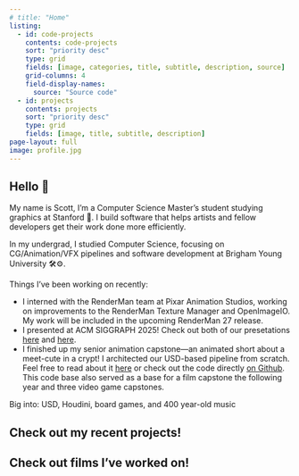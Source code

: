 ```yaml
---
# title: "Home"
listing:
  - id: code-projects
    contents: code-projects
    sort: "priority desc"
    type: grid
    fields: [image, categories, title, subtitle, description, source]
    grid-columns: 4
    field-display-names: 
      source: "Source code"
  - id: projects
    contents: projects
    sort: "priority desc"
    type: grid
    fields: [image, title, subtitle, description]
page-layout: full
image: profile.jpg
---
```

## Hello 👋

My name is Scott, I'm a Computer Science Master's student studying graphics at Stanford 🌲. I build software that helps artists and fellow developers get their work done more efficiently. 

In my undergrad, I studied Computer Science, focusing on CG/Animation/VFX pipelines and software development at Brigham Young University 🛠⚙️.

Things I've been working on recently:

- I interned with the RenderMan team at Pixar Animation Studios, working on improvements to the RenderMan Texture Manager and OpenImageIO. My work will be included in the upcoming RenderMan 27 release.
- I presented at ACM SIGGRAPH 2025! Check out both of our presetations [here](https://dl.acm.org/doi/10.1145/3721239.3734118) and [here](https://dl.acm.org/doi/10.1145/3721242.3734008).
- I finished up my senior animation capstone—an animated short about a meet-cute in a crypt! I architected our USD-based pipeline from scratch. Feel free to read about it [here](/code-projects/dungeon-pipeline) or check out the code directly [on Github](https://github.com/scottdmilner/dungeon-pipeline). This code base also served as a base for a film capstone the following year and three video game capstones. 

Big into: USD, Houdini, board games, and 400 year-old music

## Check out my recent projects!

::: {#code-projects}
:::

## Check out films I've worked on!

::: {#projects}
:::
